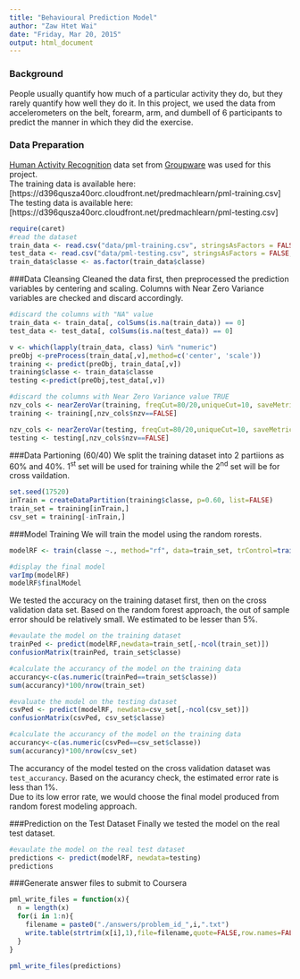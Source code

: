 ---
title: "Behavioural Prediction Model"
author: "Zaw Htet Wai"
date: "Friday, Mar 20, 2015"
output: html_document
---
### Background
People usually quantify how much of a particular activity they do, but they rarely quantify how well they do it. In this project, we used the data from accelerometers on the belt, forearm, arm, and dumbell of 6 participants to predict the manner in which they did the exercise.  

### Data Preparation
[Human Activity Recognition](http://groupware.les.inf.puc-rio.br/har) data set from [Groupware](http://groupware.les.inf.puc-rio.br/) was used for this project.  
The training data is available here: [https://d396qusza40orc.cloudfront.net/predmachlearn/pml-training.csv]  
The testing data is available here: [https://d396qusza40orc.cloudfront.net/predmachlearn/pml-testing.csv]  

```{r, echo=TRUE}
require(caret)
#read the dataset
train_data <- read.csv("data/pml-training.csv", stringsAsFactors = FALSE, sep=',', na.strings=c("NA","#DIV/0!",""))
test_data <- read.csv("data/pml-testing.csv", stringsAsFactors = FALSE, sep=',', na.strings=c("NA","#DIV/0!",""))
train_data$classe <- as.factor(train_data$classe) 
```

###Data Cleansing
Cleaned the data first, then preprocessed the prediction variables by centering and scaling. Columns with Near Zero Variance variables are checked and discard accordingly.

```{r, echo=TRUE}
#discard the columns with "NA" value
train_data <- train_data[, colSums(is.na(train_data)) == 0]
test_data <- test_data[, colSums(is.na(test_data)) == 0]

v <- which(lapply(train_data, class) %in% "numeric")
preObj <-preProcess(train_data[,v],method=c('center', 'scale'))
training <- predict(preObj, train_data[,v])
training$classe <- train_data$classe
testing <-predict(preObj,test_data[,v])

#discard the columns with Near Zero Variance value TRUE
nzv_cols <- nearZeroVar(training, freqCut=80/20,uniqueCut=10, saveMetrics=TRUE)
training <- training[,nzv_cols$nzv==FALSE]

nzv_cols <- nearZeroVar(testing, freqCut=80/20,uniqueCut=10, saveMetrics=TRUE)
testing <- testing[,nzv_cols$nzv==FALSE]
```

###Data Partioning (60/40)
We split the training dataset into 2 partiions as 60% and 40%. 1<sup>st</sup> set will be used for training while the 2<sup>nd</sup> set will be for cross vaildation.

```{r, echo=TRUE}
set.seed(17520)
inTrain = createDataPartition(training$classe, p=0.60, list=FALSE)
train_set = training[inTrain,]
csv_set = training[-inTrain,]
```

###Model Training
We will train the model using the random rorests.
```{r, echo=TRUE}
modelRF <- train(classe ~., method="rf", data=train_set, trControl=trainControl(method='cv'), number=5, ntree=250, allowParallel=TRUE)

#display the final model
varImp(modelRF)
modelRF$finalModel
```

We tested the accuracy on the training dataset first, then on the cross validation data set. Based on the random forest approach, the out of sample error should be relatively small. We estimated to be lesser than 5%.  

```{r, echo=TRUE}
#evaulate the model on the training dataset
trainPed <- predict(modelRF,newdata=train_set[,-ncol(train_set)])
confusionMatrix(trainPed, train_set$classe)

#calculate the accurancy of the model on the training data
accurancy<-c(as.numeric(trainPed==train_set$classe))
sum(accurancy)*100/nrow(train_set)

#evaluate the model on the testing dataset
csvPed <- predict(modelRF, newdata=csv_set[,-ncol(csv_set)])
confusionMatrix(csvPed, csv_set$classe)

#calculate the accurancy of the model on the training data
accurancy<-c(as.numeric(csvPed==csv_set$classe))
sum(accurancy)*100/nrow(csv_set)
```

The accurancy of the model tested on the cross validation dataset was `test_accurancy`. Based on the acurancy check, the estimated error rate is less than 1%.  
Due to its low error rate, we would choose the final model produced from random forest modeling approach.  

###Prediction on the Test Dataset
Finally we tested the model on the real test dataset.
```{r, echo=TRUE}
#evaulate the model on the real test dataset
predictions <- predict(modelRF, newdata=testing)
predictions
```

###Generate answer files to submit to Coursera
```{r, echo=TRUE}
pml_write_files = function(x){
  n = length(x)
  for(i in 1:n){
    filename = paste0("./answers/problem_id_",i,".txt")
    write.table(strtrim(x[i],1),file=filename,quote=FALSE,row.names=FALSE,col.names=FALSE)
  }
}

pml_write_files(predictions)
```